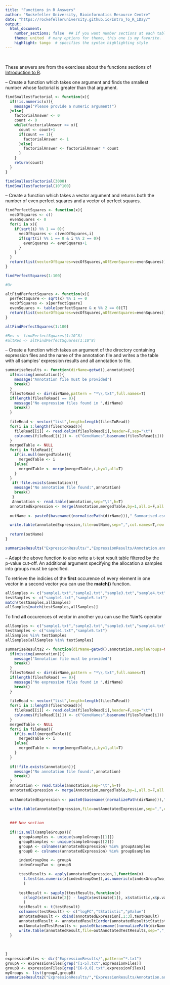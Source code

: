 ```yaml
---
title: "Functions in R Answers"
author: "Rockefeller University, Bioinformatics Resource Centre"
date: "https://rockefelleruniversity.github.io/Intro_To_R_1Day/"
output: 
  html_document:
    number_sections: false  ## if you want number sections at each table header
    theme: united  # many options for theme, this one is my favorite.
    highlight: tango  # specifies the syntax highlighting style
---
```


<p>&nbsp;</p>
These answers are from the exercises about the functions sections of [Introduction to R](https://rockefelleruniversity.github.io/Intro_To_R_1Day/). 

-- Create a function which takes one argument and finds the smallest number whose factorial is greater than that argument.

```r
findSmallestFactorial <- function(x){
  if(!is.numeric(x)){
    message("Please provide a numeric argument!")
  }else{
    factorialAnswer <- 0
    count <- 0
    while(factorialAnswer <= x){
      count <- count+1
      if(count == 1){
        factorialAnswer <- 1
      }else{
        factorialAnswer <- factorialAnswer * count 
      }
    }
    return(count)
  }
}

findSmallestFactorial(3000)
findSmallestFactorial(10^100)
```

-- Create a function which takes a vector argument and returns both the number of even perfect squares and a vector of  perfect squares. 

```r
findPerfectSquares <- function(x){
  vecOfSquares <- c()
  evenSquares <- 0
  for(i in x){
    if(sqrt(i) %% 1 == 0){
      vecOfSquares <- c(vecOfSquares,i)
      if(sqrt(i) %% 1 == 0 & i %% 2 == 0){
        evenSquares <- evenSquares+1
      }
    }
  }
  return(list(vectorOfSquares=vecOfSquares,nOfEvenSquares=evenSquares))
}

findPerfectSquares(1:100)

#Or

altFindPerfectSquares <- function(x){
  perfectSquare <- sqrt(x) %% 1 == 0
  vecOfSquares <- x[perfectSquare]
  evenSquares <- table(perfectSquare & x %% 2 == 0)[T]
  return(list(vectorOfSquares=vecOfSquares,nOfEvenSquares=evenSquares))
}

altFindPerfectSquares(1:100)

#Res <- findPerfectSquares(1:10^8)
#altRes <- altFindPerfectSquares(1:10^8)
```

-- Create a function which takes an argument of the directory containing expression files and the name of the annotation file and writes a the table with all samples' expression results and all annotation to file. 

```r
summariseResults <- function(dirName=getwd(),annotation){
  if(missing(annotation)){
    message("Annotation file must be provided")
    break()
  }
  filesToRead <- dir(dirName,pattern = "*\\.txt",full.names=T)
  if(length(filesToRead) == 0){
    message("No expression files found in ",dirName)
    break()
  }
  
  fileRead <- vector("list",length=length(filesToRead))
  for(i in 1:length(filesToRead)){
    fileRead[[i]] <- read.delim(filesToRead[i],header=F,sep="\t")
    colnames(fileRead[[i]]) <- c("GeneNames",basename(filesToRead[i]))
  }
  mergedTable <- NULL
  for(i in fileRead){
    if(is.null(mergedTable)){
      mergedTable <- i
    }else{
      mergedTable <- merge(mergedTable,i,by=1,all=T)
    }
  }
   if(!file.exists(annotation)){
    message("No annotation file found:",annotation)
    break()     
   }
   Annotation <- read.table(annotation,sep="\t",h=T)  
  annotatedExpression <- merge(Annotation,mergedTable,by=1,all.x=F,all.y=T)
  
  outName <- paste0(basename((normalizePath(dirName))),"_Summarised.csv")

  write.table(annotatedExpression,file=outName,sep=",",col.names=T,row.names=F,quote=F)
  
  return(outName)
}

summariseResults("ExpressionResults/","ExpressionResults/Annotation.ann")
```

-- Adapt the above function to also write a  t-test result table filtered by the p-value cut-off. An additional argument specifying the allocation a samples into groups must be specified.


To retrieve the indicies of the **first** occurence of every element in one vector in a second vector you can use the **match()** function.

```r
allSamples <- c("sample1.txt","sample2.txt","sample3.txt","sample4.txt","sample5.txt","sample5.txt")
testSamples <- c("sample1.txt","sample5.txt")
match(testSamples,allSamples)
allSamples[match(testSamples,allSamples)]
```

To find **all** occurences of vector in another you can use the **%in%** operator

```r

allSamples <- c("sample1.txt","sample2.txt","sample3.txt","sample4.txt","sample5.txt")
testSamples <- c("sample1.txt","sample5.txt")
allSamples %in% testSamples
allSamples[allSamples %in% testSamples]
```

  
```r
summariseResults2 <- function(dirName=getwd(),annotation,sampleGroups=NULL){
  if(missing(annotation)){
    message("Annotation file must be provided")
    break()
  }
  filesToRead <- dir(dirName,pattern = "*\\.txt",full.names=T)
  if(length(filesToRead) == 0){
    message("No expression files found in ",dirName)
    break()
  }
  
  fileRead <- vector("list",length=length(filesToRead))
  for(i in 1:length(filesToRead)){
    fileRead[[i]] <- read.delim(filesToRead[i],header=F,sep="\t")
    colnames(fileRead[[i]]) <- c("GeneNames",basename(filesToRead[i]))
  }
  mergedTable <- NULL
  for(i in fileRead){
    if(is.null(mergedTable)){
      mergedTable <- i
    }else{
      mergedTable <- merge(mergedTable,i,by=1,all=T)
    }
  }
  
  if(!file.exists(annotation)){
    message("No annotation file found:",annotation)
    break()     
  }  
  Annotation <- read.table(annotation,sep="\t",h=T)  
  annotatedExpression <- merge(Annotation,mergedTable,by=1,all.x=F,all.y=T)
  
  outAnnotatedExpression <- paste0(basename((normalizePath(dirName))),"_Summarised.csv")

  write.table(annotatedExpression,file=outAnnotatedExpression,sep=",",col.names=T,row.names=F,quote=F)
  
  
  ### New section
  
  if(!is.null(sampleGroups)){
      groupAsamples <- unique(sampleGroups[[1]])
      groupBsamples <- unique(sampleGroups[[2]])
      groupA <- colnames(annotatedExpression) %in% groupAsamples
      groupB <- colnames(annotatedExpression) %in% groupBsamples

      indexGroupOne <- groupA
      indexGroupTwo <- groupB

      ttestResults <- apply(annotatedExpression,1,function(x)
        t.test(as.numeric(x[indexGroupOne]),as.numeric(x[indexGroupTwo]))
        )
      
      testResult <- sapply(ttestResults,function(x)
        c(log2(x$estimate[2]) - log2(x$estimate[1]), x$statistic,x$p.value)
        )
      testResult <- t(testResult)
      colnames(testResult) <- c("logFC","tStatistic","pValue")
      annotatedResult <- cbind(annotatedExpression[,1:3],testResult)
      annotatedResult <- annotatedResult[order(annotatedResult$tStatistic),]
      outAnnotatedTestResults <- paste0(basename((normalizePath(dirName))),"_ttestResults.csv")
      write.table(annotatedResult,file=outAnnotatedTestResults,sep=",",col.names=T,row.names=F,quote=F)    
  }
  
  
  
}
expressionFiles <- dir("ExpressionResults/",pattern="*.txt")
groupA <- expressionFiles[grep("[1-5].txt",expressionFiles)]
groupB <- expressionFiles[grep("[6-9,0].txt",expressionFiles)]
myGroups <- list(groupA,groupB)
summariseResults2("ExpressionResults/","ExpressionResults/Annotation.ann",myGroups)

```



